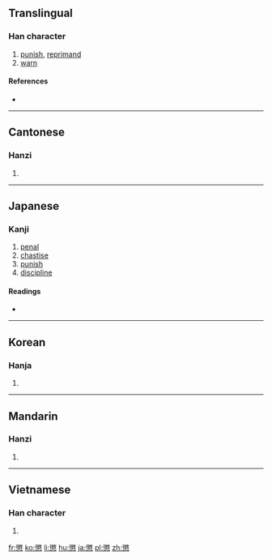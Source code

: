 {{also|惩}}
==Translingual==

===Han character===
{{Han char|rn=61|rad=心|as=15|sn=19|four=28334|canj=竹大心 (HKP), X竹大心 (XHKP)|ids=⿱徵心}}

# [[punish]], [[reprimand]]
# [[warn]]

====References====
* {{Han ref|kx=0407.440|dkj=11399|dj=0748.290|hdz=42366.060|uh=61F2|ud=25074|bh=C367|bd=50023}}

----

==Cantonese==

===Hanzi===
{{yue-hanzi|jyut=[[cing4]]|y=ching4|sim=惩}}

# {{defn|lang=yue|sort=心15}}

----

==Japanese==

===Kanji===
{{ja-kanji|grade=c|rs=心15}}

# [[penal]]
# [[chastise]]
# [[punish]]
# [[discipline]]

====Readings====
* {{ja-readings|goon=[[じょう]] (jō)|kanon=[[ちょう]] (chō)|kun=[[こらす]] (korasu), [[こりる]] (koriru), [[こらしめる]] (korashimeru)}}

----

==Korean==

===Hanja===
{{ko-hanja|hangeul=징|eumhun=|rv=jing|mr=ching|y=cing}}

# {{defn|lang=ko|sort=心15}}

----

==Mandarin==

===Hanzi===
{{cmn-hanzi|sim=惩|pin=[[chéng]] ([[cheng2]])|wg=ch'eng<sup>2</sup>}}

# {{defn|lang=cmn|sort=心15}}

----

==Vietnamese==

===Han character===
{{vi-readings|rs=心15| hanviet = trừng}}

# {{defn|lang=vi|sort=心15}}

[[fr:懲]]
[[ko:懲]]
[[li:懲]]
[[hu:懲]]
[[ja:懲]]
[[pl:懲]]
[[zh:懲]]